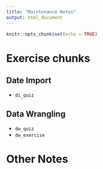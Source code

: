 ```yaml
---
title: "Maintenance Notes"
output: html_document
---
```


```r
knitr::opts_chunk$set(echo = TRUE)
```

# Exercise chunks

## Date Import

* `di_quiz`

## Data Wrangling

* `dw_quiz`
* `dw_exercise`

# Other Notes
